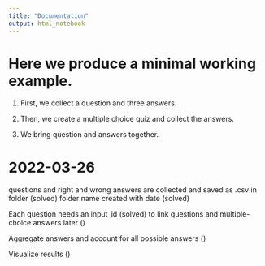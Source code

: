 ```yaml
---
title: "Documentation"
output: html_notebook
---
```


# Here we produce a minimal working example. 

1. First, we collect a question and three answers.

2. Then, we create a multiple choice quiz and collect the answers.

3. We bring question and answers together. 

# 2022-03-26 
questions and right and wrong answers are collected and saved as .csv in folder (solved)
folder name created with date (solved)

Each question needs an input_id (solved) to link questions and multiple-choice answers later ()

Aggregate answers and account for all possible answers ()

Visualize results () 



